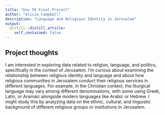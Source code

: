 ```yaml
---
title: "Gov 50 Final Project"
author: "Alicia Campbell"
description: "Language and Religious Identity in Jerusalem"
output:
  distill::distill_article:
    self_contained: false
---
```




## Project thoughts

I am interested in exploring data related to religion, language, and politics, specifically in the context of Jerusalem. I'm curious about examining the relationship between religious identity and language and about how religious communities in Jerusalem conduct their religious services in different languages. For example, in the Christian context, the liturgical language may vary among different denominations, with some using Greek, Latin, or Aramaic alongside modern languages like Arabic or Hebrew. I might study this by analyzing data on the ethnic, cultural, and linguistic background of different religious groups or institutions in Jerusalem. 

